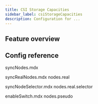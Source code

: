 ```yaml
---
title: CSI Storage Capacities
sidebar_label: csiStorageCapacities
description: Configuration for ...
---
```



## Feature overview

## Config reference

syncNodes.mdx
<SyncNodes/>


syncRealNodes.mdx  nodes.real
<SyncRealNodes/>

syncNodeSelector.mdx  nodes.real.selector
<SyncNodeSelector/>


enableSwitch.mdx  nodes.pseudo
<EnableSwitch/>